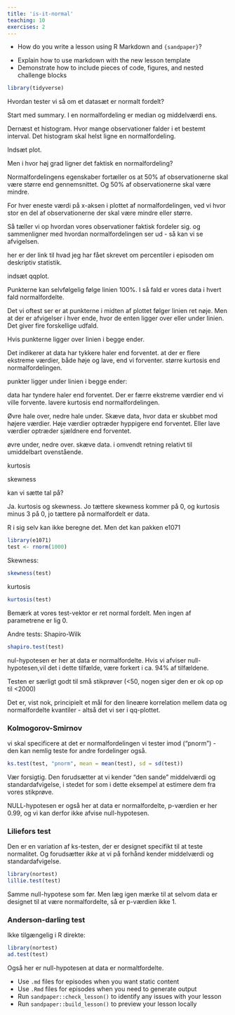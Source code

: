```yaml
---
title: 'is-it-normal'
teaching: 10
exercises: 2
---
```


:::::::::::::::::::::::::::::::::::::: questions 

- How do you write a lesson using R Markdown and `{sandpaper}`?

::::::::::::::::::::::::::::::::::::::::::::::::

::::::::::::::::::::::::::::::::::::: objectives

- Explain how to use markdown with the new lesson template
- Demonstrate how to include pieces of code, figures, and nested challenge blocks

::::::::::::::::::::::::::::::::::::::::::::::::


```r
library(tidyverse)
```


Hvordan tester vi så om et datasæt er normalt fordelt?

Start med summary. I en normalfordeling er median og middelværdi ens.

Dernæst et histogram. Hvor mange observationer falder i et bestemt interval.
Det histogram skal helst ligne en normalfordeling.

Indsæt plot.

Men i hvor høj grad ligner det faktisk en normalfordeling?

Normalfordelingens egenskaber fortæller os at 50% af observationerne skal være
større end gennemsnittet. Og 50% af observationerne skal være mindre.

For hver eneste værdi på x-aksen i plottet af normalfordelingen, ved vi hvor stor en
del af observationerne der skal være mindre eller større. 

Så tæller vi op hvordan vores observationer faktisk fordeler sig. og sammenligner 
med hvordan normalfordelingen ser ud - så kan vi se afvigelsen.

her er der link til hvad jeg har fået skrevet om percentiler i episoden
om deskriptiv statistik.

indsæt qqplot.

Punkterne kan selvfølgelig følge linien 100%. I så fald er vores data i hvert fald
normalfordelte. 

Det vi oftest ser er at punkterne i midten af plottet følger linien ret nøje. Men at 
der er afvigelser i hver ende, hvor de enten ligger over eller under linien. 
Det giver fire forskellige udfald.

Hvis punkterne ligger over linien i begge ender.

Det indikerer at data har tykkere haler end forventet. at der er flere 
ekstreme værdier, både høje og lave, end vi forventer. større kurtosis end normalfordelingen.

punkter ligger under linien i begge ender:

data har tyndere haler end forventet. Der er færre ekstreme værdier end vi ville
forvente. lavere kurtosis end normalfordelingen. 

Øvre hale over, nedre hale under.
Skæve data, hvor data er skubbet mod højere værdier. Høje værdier optræder 
hyppigere end forventet. Eller lave værdier optræder sjældnere end forventet.

øvre under, nedre over. 
skæve data. i omvendt retning relativt til umiddelbart ovenstående.

kurtosis 

skewness

kan vi sætte tal på?

Ja. kurtosis og skewness. Jo tættere skewness kommer på 0, og kurtosis minus 3 på
0, jo tættere på normalfordelt er data.

R i sig selv kan ikke beregne det. Men det kan pakken
e1071
```r
library(e1071)
test <- rnorm(1000)

```

Skewness:
```r
skewness(test)
```

kurtosis
```r
kurtosis(test)
```
Bemærk at vores test-vektor er ret normal fordelt. Men ingen af parametrene er
lig 0.

Andre tests:
Shapiro-Wilk

```r
shapiro.test(test) 
```
nul-hypotesen er her at data er normalfordelte. Hvis vi afviser null-hypotesen,vil det 
i dette tilfælde, være forkert i ca. 94% af tilfældene.

Testen er særligt godt til små stikprøver (<50, nogen siger den er ok op op til <2000)

Det er, vist nok, principielt et mål for den lineære korrelation mellem data og 
normalfordelte kvantiler - altså det vi ser i qq-plottet.

### Kolmogorov-Smirnov

vi skal specificere at det er normalfordelingen vi tester imod ("pnorm") - den kan
nemlig teste for andre fordelinger også.

```r
ks.test(test, "pnorm", mean = mean(test), sd = sd(test))
```
Vær forsigtig. Den forudsætter at vi kender "den sande" middelværdi og standardafvigelse,
i stedet for som i dette eksempel at estimere dem fra vores stikprøve.

NULL-hypotesen er også her at data er normalfordelte, p-værdien er her 0.99, og 
vi kan derfor ikke afvise null-hypotesen.

### Liliefors test
Den er en variation af ks-testen, der er  designet specifikt til at teste normalitet.
Og forudsætter _ikke_ at vi på forhånd kender middelværdi og standardafvigelse.

```r
library(nortest)
lillie.test(test)
```
Samme null-hypotese som før. Men læg igen mærke til at selvom data er 
designet til at være normalfordelte, så er p-værdien ikke 1. 

### Anderson-darling test

Ikke tilgængelig i R direkte:
```r
library(nortest)
ad.test(test)
```
Også her er null-hypotesen at data er normaltfordelte. 


::::::::::::::::::::::::::::::::::::: keypoints 

- Use `.md` files for episodes when you want static content
- Use `.Rmd` files for episodes when you need to generate output
- Run `sandpaper::check_lesson()` to identify any issues with your lesson
- Run `sandpaper::build_lesson()` to preview your lesson locally

::::::::::::::::::::::::::::::::::::::::::::::::

